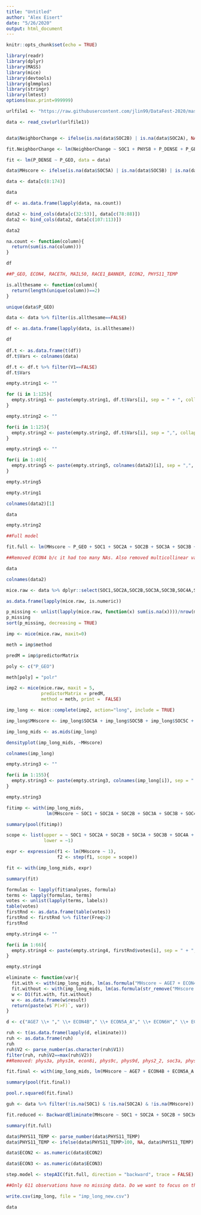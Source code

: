 ```yaml
---
title: "Untitled"
author: "Alex Eisert"
date: "5/26/2020"
output: html_document
---
```


```r
knitr::opts_chunk$set(echo = TRUE)

library(readr)
library(dplyr)
library(MASS)
library(mice)
library(devtools)
library(glmmplus)
library(stringr)
library(lmtest)
options(max.print=999999)
```

```r
urlfile1 <- "https://raw.githubusercontent.com/jlin99/DataFest-2020/master/data/covid%20impact%20survey/wk1.new.csv"

data <- read_csv(url(urlfile1))


data$NeighborChange <- ifelse(is.na(data$SOC2B) | is.na(data$SOC2A), NA, data$SOC2B - data$SOC2A)

fit.NeighborChange <- lm(NeighborChange ~ SOC1 + PHYS8 + P_DENSE + P_GEO + PHYS3H, data = data)

fit <- lm(P_DENSE ~ P_GEO, data = data)

data$MHscore <- ifelse(is.na(data$SOC5A) | is.na(data$SOC5B) | is.na(data$SOC5C) | is.na(data$SOC5D) | is.na(data$SOC5E), NA, data$SOC5A + data$SOC5B + data$SOC5C + data$SOC5D + data$SOC5E)

data <- data[c(8:174)]

data

df <- as.data.frame(lapply(data, na.count))

data2 <- bind_cols(data[c(32:53)], data[c(78:88)])
data2 <- bind_cols(data2, data[c(107:113)])

data2

na.count <- function(column){
  return(sum(is.na(column)))
}

df 

##P_GEO, ECON4, RACETH, MAIL50, RACE1_BANNER, ECON2, PHYS11_TEMP

is.allthesame <- function(column){
  return(length(unique(column))==2)
}

unique(data$P_GEO)

data <- data %>% filter(is.allthesame==FALSE)

df <- as.data.frame(lapply(data, is.allthesame))

df
       
df.t <- as.data.frame(t(df))
df.t$Vars <- colnames(data)

df.t <- df.t %>% filter(V1==FALSE)
df.t$Vars

empty.string1 <- ""

for (i in 1:125){
  empty.string1 <- paste(empty.string1, df.t$Vars[i], sep = " + ", collapse = NULL)
}

empty.string2 <- ""

for(i in 1:125){
  empty.string2 <- paste(empty.string2, df.t$Vars[i], sep = ",", collapse = NULL)
}

empty.string5 <- ""

for(i in 1:40){
  empty.string5 <- paste(empty.string5, colnames(data2)[i], sep = ",", collapse = NULL)
}

empty.string5

empty.string1

colnames(data2)[1]

data

empty.string2
```

```r
##Full model

fit.full <- lm(MHscore ~ P_GEO + SOC1 + SOC2A + SOC2B + SOC3A + SOC3B + SOC4A + SOC4B + PHYS8 + PHYS1A + PHYS1B + PHYS1C + PHYS1D + PHYS1E + PHYS1F + PHYS1G + PHYS1H + PHYS1I + PHYS1J + PHYS1K + PHYS1L + PHYS1M + PHYS1N + PHYS1O + PHYS1P + PHYS1Q + PHYS10A + PHYS10B + PHYS10C + PHYS10D + PHYS10E + ECON8A + ECON8B + ECON8C + ECON8D + ECON8E + ECON8F + ECON8G + ECON8H + ECON8I + ECON8J + ECON8K + ECON8L + ECON8M + ECON8N + ECON8O + ECON8P + ECON8Q + ECON8R + ECON8S + ECON1 + ECON4A + ECON4B + ECON6A + ECON6B + ECON6C + ECON6D + ECON6E + ECON6F + ECON6G + ECON6H + ECON6I + ECON6J + ECON6K + ECON6L + ECON5A_A + ECON5A_B + PHYS11 + PHYS9A + PHYS9B + PHYS9C + PHYS9D + PHYS9E + PHYS9F + PHYS9G + PHYS9H + PHYS3A + PHYS3B + PHYS3C + PHYS3D + PHYS3E + PHYS3F + PHYS3G + PHYS3H + PHYS3I + PHYS3J + PHYS3K + PHYS3L + PHYS3M + PHYS4 + PHYS5 + PHYS6 + AGE4 + AGE7 + GENDER + RACETH + RACE_R2 + EDUCATION + EDUC4 + HHSIZE1 + REGION4 + REGION9 + P_DENSE + MAIL50 + RACE1_BANNER + INC_BANNER + AGE_BANNER + HH_BANNER + ECON2 + ECON3 + PHYS11_TEMP + HHINCOME + HH01S + HH25S + HH612S + HH1317S + HH18OVS + NeighborChange, data = data)

##Removed ECON4 b/c it had too many NAs. Also removed multicollinear variables.

data

colnames(data2)

mice.raw <- data %>% dplyr::select(SOC1,SOC2A,SOC2B,SOC3A,SOC3B,SOC4A,SOC4B,PHYS8,PHYS1A,PHYS1B,PHYS1C,PHYS1D,PHYS1E,PHYS1F,PHYS1G,PHYS1H,PHYS1I,PHYS1J,PHYS1K,PHYS1L,PHYS1M,PHYS1N,PHYS1O,PHYS1P,PHYS1Q,SOC5A,SOC5B,SOC5C,SOC5D,SOC5E,PHYS10A,PHYS10B,PHYS10C,PHYS10D,PHYS10E,ECON8A,ECON8B,ECON8C,ECON8D,ECON8E,ECON8F,ECON8G,ECON8H,ECON8I,ECON8J,ECON8K,ECON8L,ECON8M,ECON8N,ECON8O,ECON8P,ECON8Q,ECON8R,ECON8S,ECON1,ECON4A,ECON4B,ECON6A,ECON6B,ECON6C,ECON6D,ECON6E,ECON6F,ECON6G,ECON6H,ECON6I,ECON6J,ECON6K,ECON6L,ECON5A_A,ECON5A_B,PHYS11,PHYS9A,PHYS9B,PHYS9C,PHYS9D,PHYS9E,PHYS9F,PHYS9G,PHYS9H,PHYS3A,PHYS3B,PHYS3C,PHYS3D,PHYS3E,PHYS3F,PHYS3G,PHYS3H,PHYS3I,PHYS3J,PHYS3K,PHYS3L,PHYS3M,PHYS4,PHYS5,PHYS6,AGE7,GENDER,RACE_R2,EDUCATION,EDUC4,HHSIZE1,REGION9,P_DENSE,INC_BANNER,HH_BANNER,ECON3,HHINCOME,HH01S,HH25S,HH612S,HH1317S,PHYS2_1,PHYS2_2,PHYS2_3,PHYS2_4,PHYS2_5,PHYS2_6,PHYS2_7,PHYS2_8,PHYS2_9,PHYS2_10,PHYS2_11,PHYS2_12,PHYS2_13,PHYS2_14,PHYS2_15,PHYS2_16,PHYS2_17,PHYS2_18,PHYS2_19,PHYS2_DK,PHYS2_SKP,PHYS2_REF,ECON7_1,ECON7_2,ECON7_3,ECON7_4,ECON7_5,ECON7_6,ECON7_7,ECON7_8,ECON7_DK,ECON7_SKP,ECON7_REF,PHYS7_1,PHYS7_2,PHYS7_3,PHYS7_4,PHYS7_DK,PHYS7_SKP,PHYS7_REF)

as.data.frame(lapply(mice.raw, is.numeric))

p_missing <- unlist(lapply(mice.raw, function(x) sum(is.na(x))))/nrow(mice.raw)
p_missing
sort(p_missing, decreasing = TRUE)

imp <- mice(mice.raw, maxit=0)

meth = imp$method

predM = imp$predictorMatrix

poly <- c("P_GEO")

meth[poly] = "polr"

imp2 <- mice(mice.raw, maxit = 5, 
             predictorMatrix = predM, 
             method = meth, print =  FALSE)

imp_long <- mice::complete(imp2, action="long", include = TRUE)

imp_long$MHscore <- imp_long$SOC5A + imp_long$SOC5B + imp_long$SOC5C + imp_long$SOC5D + imp_long$SOC5E

imp_long_mids <- as.mids(imp_long)

densityplot(imp_long_mids, ~MHscore)

colnames(imp_long)

empty.string3 <- ""

for(i in 1:155){
  empty.string3 <- paste(empty.string3, colnames(imp_long[i]), sep = " + ", collapse = NULL)
}

empty.string3

fitimp <- with(imp_long_mids,
               lm(MHscore ~ SOC1 + SOC2A + SOC2B + SOC3A + SOC3B + SOC4A + SOC4B + PHYS8 + PHYS1A + PHYS1B + PHYS1C + PHYS1D + PHYS1E + PHYS1F + PHYS1G + PHYS1H + PHYS1I + PHYS1J + PHYS1K + PHYS1L + PHYS1M + PHYS1N + PHYS1O + PHYS1P + PHYS1Q + SOC5A + SOC5B + SOC5C + SOC5D + SOC5E + PHYS10A + PHYS10B + PHYS10C + PHYS10D + PHYS10E + ECON8A + ECON8B + ECON8C + ECON8D + ECON8E + ECON8F + ECON8G + ECON8H + ECON8I + ECON8J + ECON8K + ECON8L + ECON8M + ECON8N + ECON8O + ECON8P + ECON8Q + ECON8R + ECON8S + ECON1 + ECON4A + ECON4B + ECON6A + ECON6B + ECON6C + ECON6D + ECON6E + ECON6F + ECON6G + ECON6H + ECON6I + ECON6J + ECON6K + ECON6L + ECON5A_A + ECON5A_B + PHYS11 + PHYS9A + PHYS9B + PHYS9C + PHYS9D + PHYS9E + PHYS9F + PHYS9G + PHYS9H + PHYS3A + PHYS3B + PHYS3C + PHYS3D + PHYS3E + PHYS3F + PHYS3G + PHYS3H + PHYS3I + PHYS3J + PHYS3K + PHYS3L + PHYS3M + PHYS4 + PHYS5 + PHYS6 + AGE7 + GENDER + RACE_R2 + EDUCATION + EDUC4 + HHSIZE1 + REGION9 + P_DENSE + INC_BANNER + HH_BANNER + ECON3 + HHINCOME + HH01S + HH25S + HH612S + HH1317S))

summary(pool(fitimp))

scope <- list(upper = ~ SOC1 + SOC2A + SOC2B + SOC3A + SOC3B + SOC4A + SOC4B + PHYS8 + PHYS1A + PHYS1B + PHYS1C + PHYS1D + PHYS1E + PHYS1F + PHYS1G + PHYS1H + PHYS1I + PHYS1J + PHYS1K + PHYS1L + PHYS1M + PHYS1N + PHYS1O + PHYS1P + PHYS1Q + PHYS10A + PHYS10B + PHYS10C + PHYS10D + PHYS10E + ECON8A + ECON8B + ECON8C + ECON8D + ECON8E + ECON8F + ECON8G + ECON8H + ECON8I + ECON8J + ECON8K + ECON8L + ECON8M + ECON8N + ECON8O + ECON8P + ECON8Q + ECON8R + ECON8S + ECON1 + ECON4A + ECON4B + ECON6A + ECON6B + ECON6C + ECON6D + ECON6E + ECON6F + ECON6G + ECON6H + ECON6I + ECON6J + ECON6K + ECON6L + ECON5A_A + ECON5A_B + PHYS11 + PHYS9A + PHYS9B + PHYS9C + PHYS9D + PHYS9E + PHYS9F + PHYS9G + PHYS9H + PHYS3A + PHYS3B + PHYS3C + PHYS3D + PHYS3E + PHYS3F + PHYS3G + PHYS3H + PHYS3I + PHYS3J + PHYS3K + PHYS3L + PHYS3M + PHYS4 + PHYS5 + PHYS6 + AGE7 + GENDER + RACE_R2 + EDUCATION + EDUC4 + HHSIZE1 + REGION9 + P_DENSE + INC_BANNER + HH_BANNER + ECON3 + HHINCOME + HH01S + HH25S + HH612S + HH1317S + PHYS2_1 + PHYS2_2 + PHYS2_3 + PHYS2_4 + PHYS2_5 + PHYS2_6 + PHYS2_7 + PHYS2_8 + PHYS2_9 + PHYS2_10 + PHYS2_11 + PHYS2_12 + PHYS2_13 + PHYS2_14 + PHYS2_15 + PHYS2_16 + PHYS2_17 + PHYS2_18 + PHYS2_19 + PHYS2_DK + PHYS2_SKP + PHYS2_REF + ECON7_1 + ECON7_2 + ECON7_3 + ECON7_4 + ECON7_5 + ECON7_6 + ECON7_7 + ECON7_8 + ECON7_DK + ECON7_SKP + ECON7_REF + PHYS7_1 + PHYS7_2 + PHYS7_3 + PHYS7_4 + PHYS7_DK + PHYS7_SKP + PHYS7_REF, 
              lower = ~1)

expr <- expression(f1 <- lm(MHscore ~ 1),
                   f2 <- step(f1, scope = scope))

fit <- with(imp_long_mids, expr)

summary(fit)

formulas <- lapply(fit$analyses, formula)
terms <- lapply(formulas, terms)
votes <- unlist(lapply(terms, labels))
table(votes)
firstRnd <- as.data.frame(table(votes))
firstRnd <- firstRnd %>% filter(Freq>2)
firstRnd

empty.string4 <- ""

for(i in 1:66){
  empty.string4 <- paste(empty.string4, firstRnd$votes[i], sep = " + ", collapse = NULL)
}

empty.string4

eliminate <- function(var){
  fit.with <- with(imp_long_mids, lm(as.formula("MHscore ~ AGE7 + ECON4B + ECON5A_A + ECON6H + ECON8K + ECON8P + ECON8R + GENDER + HH01S + HHSIZE1 + P_DENSE + PHYS10E + PHYS1E + PHYS1H + PHYS1I + PHYS1L + PHYS1O + PHYS2_12 + PHYS2_18 + PHYS2_4 + PHYS2_8 + PHYS2_DK + PHYS3F + PHYS3H + PHYS4 + PHYS7_2 + PHYS7_3 + PHYS7_SKP + PHYS8 + RACE_R2 + SOC2A")))
  fit.without <- with(imp_long_mids, lm(as.formula(str_remove("MHscore ~ AGE7 + ECON4B + ECON5A_A + ECON6H + ECON8K + ECON8P + ECON8R + GENDER + HH01S + HHSIZE1 + P_DENSE + PHYS10E + PHYS1E + PHYS1H + PHYS1I + PHYS1L + PHYS1O + PHYS2_12 + PHYS2_18 + PHYS2_4 + PHYS2_8 + PHYS2_DK + PHYS3F + PHYS3H + PHYS4 + PHYS7_2 + PHYS7_3 + PHYS7_SKP + PHYS8 + RACE_R2 + SOC2A", var))))
  w <- D1(fit.with, fit.without)
  w <- as.data.frame(w$result)
  return(paste(w$`P(>F)`, var))
}

d <- c("AGE7 \\+ "," \\+ ECON4B"," \\+ ECON5A_A"," \\+ ECON6H"," \\+ ECON8K"," \\+ ECON8P"," \\+ ECON8R"," \\+ GENDER"," \\+ HH01S"," \\+ HHSIZE1"," \\+ P_DENSE"," \\+ PHYS10E"," \\+ PHYS1E"," \\+ PHYS1H"," \\+ PHYS1I"," \\+ PHYS1L"," \\+ PHYS1O"," \\+ PHYS2_12"," \\+ PHYS2_18"," \\+ PHYS2_4"," \\+ PHYS2_8"," \\+ PHYS2_DK"," \\+ PHYS3F"," \\+ PHYS3H"," \\+ PHYS4"," \\+ PHYS7_2"," \\+ PHYS7_3"," \\+ PHYS7_SKP"," \\+ PHYS8"," \\+ RACE_R2"," \\+ SOC2A")

ruh <- t(as.data.frame(lapply(d, eliminate)))
ruh <- as.data.frame(ruh)
ruh
ruh$V2 <- parse_number(as.character(ruh$V1))
filter(ruh, ruh$V2==max(ruh$V2))
##Removed: phys3a, phys1m, econ8i, phys9c, phys9d, phys2_2, soc3a, phys_7ref, econ8s, soc3b, phys1d, phys3l, phys6, econ6a, econ1, phys9a, soc2b, phys2_14, econ8d, econ6d, phys1f, econ6i, econ6j, phys1k, econ7_8, econ7_5, phys3i, econ6c, econ6b, econ8a, phys2_19, econ5a_b, phys11

fit.final <- with(imp_long_mids, lm(MHscore ~ AGE7 + ECON4B + ECON5A_A + ECON6H + ECON8K + ECON8P + ECON8R + GENDER + HH01S + HHSIZE1 + P_DENSE + PHYS10E + PHYS1E + PHYS1H + PHYS1I + PHYS1L + PHYS1O + PHYS2_12 + PHYS2_18 + PHYS2_4 + PHYS2_8 + PHYS2_DK + PHYS3F + PHYS3H + PHYS4 + PHYS7_2 + PHYS7_3 + PHYS7_SKP + PHYS8 + RACE_R2 + SOC2A))

summary(pool(fit.final))

pool.r.squared(fit.final)

guh <- data %>% filter(!is.na(SOC1) & !is.na(SOC2A) & !is.na(MHscore))

fit.reduced <- BackwardEliminate(MHscore ~ SOC1 + SOC2A + SOC2B + SOC3A + SOC3B + SOC4A + SOC4B + PHYS8 + PHYS1A + PHYS1B + PHYS1C + PHYS1D + PHYS1E + PHYS1F + PHYS1G + PHYS1H + PHYS1I + PHYS1J + PHYS1K + PHYS1L + PHYS1M + PHYS1N + PHYS1O + PHYS1P + PHYS1Q + PHYS10A + PHYS10B + PHYS10C + PHYS10D + PHYS10E + ECON8A + ECON8B + ECON8C + ECON8D + ECON8E + ECON8F + ECON8G + ECON8H + ECON8I + ECON8J + ECON8K + ECON8L + ECON8M + ECON8N + ECON8O + ECON8P + ECON8Q + ECON8R + ECON8S + ECON1 + ECON4A + ECON4B + ECON6A + ECON6B + ECON6C + ECON6D + ECON6E + ECON6F + ECON6G + ECON6H + ECON6I + ECON6J + ECON6K + ECON6L + ECON5A_A + ECON5A_B + PHYS11 + PHYS9A + PHYS9B + PHYS9C + PHYS9D + PHYS9E + PHYS9F + PHYS9G + PHYS9H + PHYS3A + PHYS3B + PHYS3C + PHYS3D + PHYS3E + PHYS3F + PHYS3G + PHYS3H + PHYS3I + PHYS3J + PHYS3K + PHYS3L + PHYS3M + PHYS4 + PHYS5 + PHYS6 + AGE7 + GENDER + RACE_R2 + EDUCATION + EDUC4 + HHSIZE1 + REGION9 + P_DENSE + INC_BANNER + HH_BANNER + ECON3 + HHINCOME + HH01S + HH25S + HH612S + HH1317S, data = imp_long_mids)

summary(fit.full)

data$PHYS11_TEMP <- parse_number(data$PHYS11_TEMP)
data$PHYS11_TEMP <- ifelse(data$PHYS11_TEMP>100, NA, data$PHYS11_TEMP)

data$ECON2 <- as.numeric(data$ECON2)

data$ECON3 <- as.numeric(data$ECON3)

step.model <- stepAIC(fit.full, direction = "backward", trace = FALSE)

##Only 611 observations have no missing data. Do we want to focus on these, or fill in the missing values with means or modes? The MLR model does not operate on an observation if it has a missing value for any variable. In the stepwise process, whenever we remove a variable, we are given access to more "complete" observations, which confuses the process; it intends to operate on the same number of observations as the full model.

write.csv(imp_long, file = "imp_long_new.csv")

data
```
